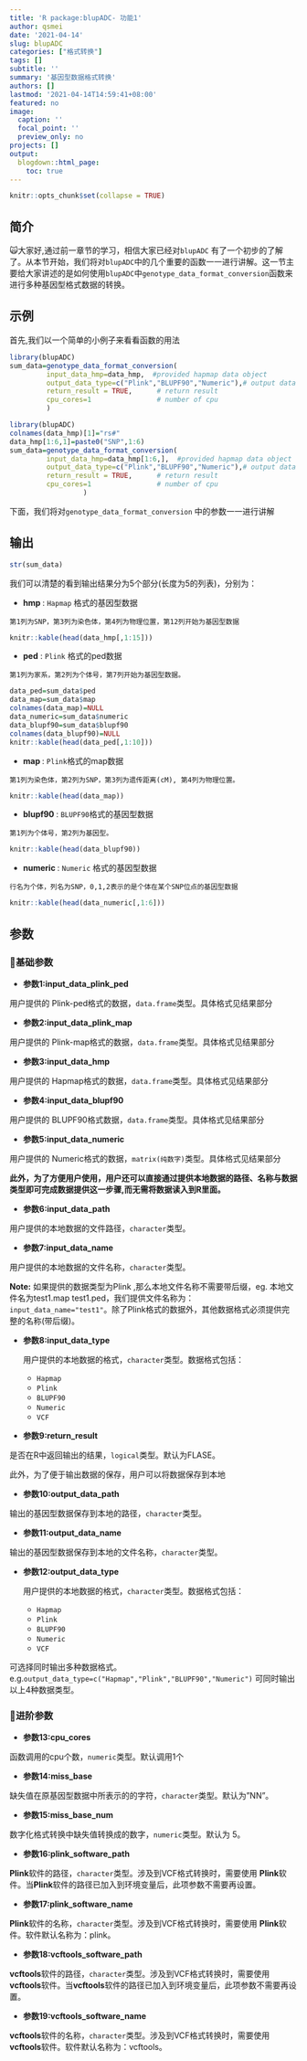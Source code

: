 ```yaml
---
title: 'R package:blupADC- 功能1'
author: qsmei
date: '2021-04-14'
slug: blupADC
categories: ["格式转换"]
tags: []
subtitle: ''
summary: '基因型数据格式转换'
authors: []
lastmod: '2021-04-14T14:59:41+08:00'
featured: no
image:
  caption: ''
  focal_point: ''
  preview_only: no
projects: []
output:
  blogdown::html_page:
    toc: true
---
```


```r
knitr::opts_chunk$set(collapse = TRUE)
```

## 简介

🙀大家好,通过前一章节的学习，相信大家已经对`blupADC` 有了一个初步的了解了。从本节开始，我们将对`blupADC`中的几个重要的函数一一进行讲解。这一节主要给大家讲述的是如何使用`blupADC`中`genotype_data_format_conversion`函数来进行多种基因型格式数据的转换。

## 示例

首先,我们以一个简单的小例子来看看函数的用法

```R
library(blupADC)
sum_data=genotype_data_format_conversion(
         input_data_hmp=data_hmp,  #provided hapmap data object 
         output_data_type=c("Plink","BLUPF90","Numeric"),# output data format
         return_result = TRUE,      # return result 
         cpu_cores=1                # number of cpu 
         )
```

```r
library(blupADC)
colnames(data_hmp)[1]="rs#"
data_hmp[1:6,1]=paste0("SNP",1:6)
sum_data=genotype_data_format_conversion(
         input_data_hmp=data_hmp[1:6,],  #provided hapmap data object 
         output_data_type=c("Plink","BLUPF90","Numeric"),# output data format
         return_result = TRUE,      # return result 
         cpu_cores=1                # number of cpu 
                  )
```

下面，我们将对`genotype_data_format_conversion` 中的参数一一进行讲解

## 输出

```r
str(sum_data) 
```

我们可以清楚的看到输出结果分为5个部分(长度为5的列表)，分别为：

-   **hmp ** : `Hapmap` 格式的基因型数据

`第1列为SNP，第3列为染色体，第4列为物理位置，第12列开始为基因型数据`

```r
knitr::kable(head(data_hmp[,1:15]))
```

-   **ped**  : `Plink` 格式的ped数据

`第1列为家系，第2列为个体号，第7列开始为基因型数据。`

```r
data_ped=sum_data$ped
data_map=sum_data$map
colnames(data_map)=NULL
data_numeric=sum_data$numeric
data_blupf90=sum_data$blupf90
colnames(data_blupf90)=NULL
knitr::kable(head(data_ped[,1:10]))
```

-   **map **:  `Plink`格式的map数据

`第1列为染色体，第2列为SNP，第3列为遗传距离(cM), 第4列为物理位置。`

```r
knitr::kable(head(data_map))
```

-   **blupf90 **: `BLUPF90`格式的基因型数据

`第1列为个体号，第2列为基因型。`

```r
knitr::kable(head(data_blupf90))
```

-   **numeric **: `Numeric` 格式的基因型数据

`行名为个体，列名为SNP，0,1,2表示的是个体在某个SNP位点的基因型数据`

```r
knitr::kable(head(data_numeric[,1:6]))
```

## 参数

### 🤡基础参数

-   **参数1:input_data_plink_ped**

用户提供的 Plink-ped格式的数据，`data.frame `类型。具体格式见结果部分

-   **参数2:input_data_plink_map**

用户提供的 Plink-map格式的数据，`data.frame `类型。具体格式见结果部分

-   **参数3:input_data_hmp**

用户提供的 Hapmap格式的数据，`data.frame `类型。具体格式见结果部分

-   **参数4:input_data_blupf90**

用户提供的 BLUPF90格式数据，`data.frame `类型。具体格式见结果部分

-   **参数5:input_data_numeric**

用户提供的 Numeric格式的数据，`matrix(纯数字) `类型。具体格式见结果部分

**此外，为了方便用户使用，用户还可以直接通过提供本地数据的路径、名称与数据类型即可完成数据提供这一步骤,而无需将数据读入到R里面。**

-   **参数6:input_data_path**

用户提供的本地数据的文件路径，`character `类型。

-   **参数7:input_data_name**

用户提供的本地数据的文件名称，`character `类型。

**Note:** 如果提供的数据类型为Plink ,那么本地文件名称不需要带后缀，eg. 本地文件名为test1.map test1.ped，我们提供文件名称为： `input_data_name="test1"`。除了Plink格式的数据外，其他数据格式必须提供完整的名称(带后缀)。

-   **参数8:input_data_type**

    用户提供的本地数据的格式，`character `类型。数据格式包括：

    -   `Hapmap`
    -   `Plink`
    -   `BLUPF90`
    -   `Numeric`
    -   `VCF`

-   **参数9:return_result**

是否在R中返回输出的结果，`logical`类型。默认为FLASE。

此外，为了便于输出数据的保存，用户可以将数据保存到本地

-   **参数10:output_data_path**

输出的基因型数据保存到本地的路径，`character `类型。

-   **参数11:output_data_name**

输出的基因型数据保存到本地的文件名称，`character `类型。

-   **参数12:output_data_type**

    用户提供的本地数据的格式，`character `类型。数据格式包括：

    -   `Hapmap`
    -   `Plink`
    -   `BLUPF90`
    -   `Numeric`
    -   `VCF`

可选择同时输出多种数据格式。e.g.`output_data_type=c("Hapmap","Plink","BLUPF90","Numeric")` 可同时输出以上4种数据类型。

### 💨进阶参数

-   **参数13:cpu_cores**

函数调用的cpu个数，`numeric `类型。默认调用1个

-   **参数14:miss_base**

缺失值在原基因型数据中所表示的的字符，`character `类型。默认为"NN"。

-   **参数15:miss_base_num**

数字化格式转换中缺失值转换成的数字，`numeric `类型。默认为 5。

-   **参数16:plink_software_path**

**Plink**软件的路径，`character `类型。涉及到VCF格式转换时，需要使用 **Plink**软件。当**Plink**软件的路径已加入到环境变量后，此项参数不需要再设置。

-   **参数17:plink_software_name**

**Plink**软件的名称，`character `类型。涉及到VCF格式转换时，需要使用 **Plink**软件。软件默认名称为：plink。

-   **参数18:vcftools_software_path**

**vcftools**软件的路径，`character `类型。涉及到VCF格式转换时，需要使用**vcftools**软件。当**vcftools**软件的路径已加入到环境变量后，此项参数不需要再设置。

-   **参数19:vcftools_software_name**

**vcftools**软件的名称，`character `类型。涉及到VCF格式转换时，需要使用 **vcftools**软件。软件默认名称为：vcftools。